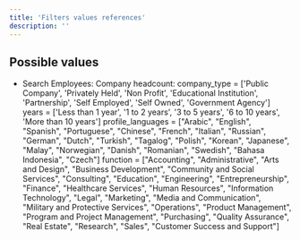 ```yaml
---
title: 'Filters values references'
description: ''
---
```


## Possible values
- Search Employees:
Company headcount: company_type = ['Public Company', 'Privately Held', 'Non Profit', 'Educational Institution', 'Partnership', 'Self Employed', 'Self Owned', 'Government Agency']
years = ['Less than 1 year', '1 to 2 years', '3 to 5 years', '6 to 10 years', 'More than 10 years']
profile_languages = ["Arabic", "English", "Spanish", "Portuguese", "Chinese", "French", "Italian", "Russian",
                         "German", "Dutch", "Turkish", "Tagalog", "Polish", "Korean", "Japanese", "Malay", "Norwegian", "Danish", "Romanian",
                         "Swedish", "Bahasa Indonesia", "Czech"]
function = ["Accounting", "Administrative", "Arts and Design", "Business Development", "Community and Social Services", "Consulting", "Education", "Engineering",
            "Entrepreneurship", "Finance", "Healthcare Services", "Human Resources", "Information Technology", "Legal", "Marketing", "Media and Communication",
            "Military and Protective Services", "Operations", "Product Management", "Program and Project Management", "Purchasing", "Quality Assurance", "Real Estate",
            "Research", "Sales", "Customer Success and Support"]
